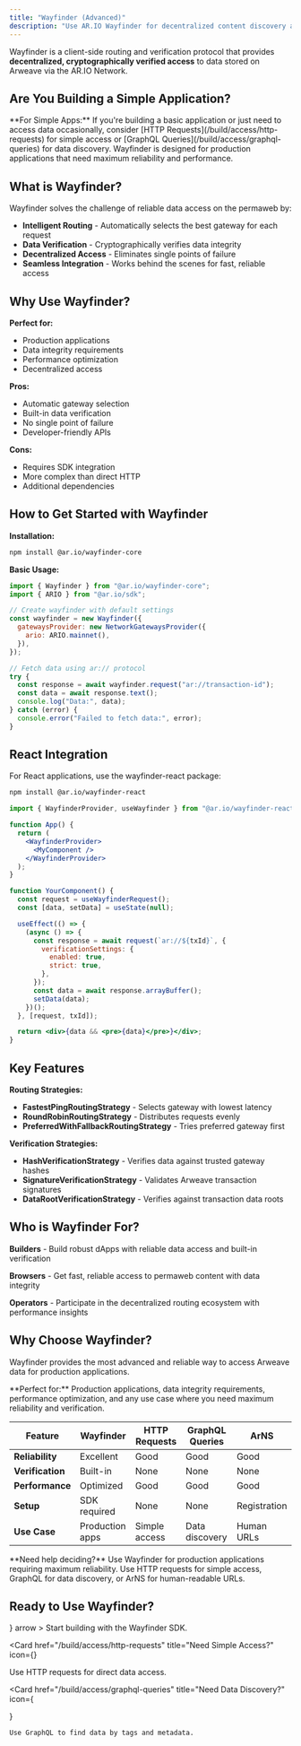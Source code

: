 ```yaml
---
title: "Wayfinder (Advanced)"
description: "Use AR.IO Wayfinder for decentralized content discovery and optimized data access"
---
```


Wayfinder is a client-side routing and verification protocol that provides **decentralized, cryptographically verified access** to data stored on Arweave via the AR.IO Network.

## Are You Building a Simple Application?

<Callout type="info">
  **For Simple Apps:** If you're building a basic application or just need to
  access data occasionally, consider [HTTP
  Requests](/build/access/http-requests) for simple access or [GraphQL
  Queries](/build/access/graphql-queries) for data discovery. Wayfinder is
  designed for production applications that need maximum reliability and
  performance.
</Callout>

## What is Wayfinder?

Wayfinder solves the challenge of reliable data access on the permaweb by:

- **Intelligent Routing** - Automatically selects the best gateway for each request
- **Data Verification** - Cryptographically verifies data integrity
- **Decentralized Access** - Eliminates single points of failure
- **Seamless Integration** - Works behind the scenes for fast, reliable access

## Why Use Wayfinder?

**Perfect for:**

- Production applications
- Data integrity requirements
- Performance optimization
- Decentralized access

**Pros:**

- Automatic gateway selection
- Built-in data verification
- No single point of failure
- Developer-friendly APIs

**Cons:**

- Requires SDK integration
- More complex than direct HTTP
- Additional dependencies

## How to Get Started with Wayfinder

**Installation:**

```bash
npm install @ar.io/wayfinder-core
```

**Basic Usage:**

```js
import { Wayfinder } from "@ar.io/wayfinder-core";
import { ARIO } from "@ar.io/sdk";

// Create wayfinder with default settings
const wayfinder = new Wayfinder({
  gatewaysProvider: new NetworkGatewaysProvider({
    ario: ARIO.mainnet(),
  }),
});

// Fetch data using ar:// protocol
try {
  const response = await wayfinder.request("ar://transaction-id");
  const data = await response.text();
  console.log("Data:", data);
} catch (error) {
  console.error("Failed to fetch data:", error);
}
```

## React Integration

For React applications, use the wayfinder-react package:

```bash
npm install @ar.io/wayfinder-react
```

```jsx
import { WayfinderProvider, useWayfinder } from "@ar.io/wayfinder-react";

function App() {
  return (
    <WayfinderProvider>
      <MyComponent />
    </WayfinderProvider>
  );
}

function YourComponent() {
  const request = useWayfinderRequest();
  const [data, setData] = useState(null);

  useEffect(() => {
    (async () => {
      const response = await request(`ar://${txId}`, {
        verificationSettings: {
          enabled: true,
          strict: true,
        },
      });
      const data = await response.arrayBuffer();
      setData(data);
    })();
  }, [request, txId]);

  return <div>{data && <pre>{data}</pre>}</div>;
}
```

## Key Features

**Routing Strategies:**

- **FastestPingRoutingStrategy** - Selects gateway with lowest latency
- **RoundRobinRoutingStrategy** - Distributes requests evenly
- **PreferredWithFallbackRoutingStrategy** - Tries preferred gateway first

**Verification Strategies:**

- **HashVerificationStrategy** - Verifies data against trusted gateway hashes
- **SignatureVerificationStrategy** - Validates Arweave transaction signatures
- **DataRootVerificationStrategy** - Verifies against transaction data roots

## Who is Wayfinder For?

**Builders** - Build robust dApps with reliable data access and built-in verification

**Browsers** - Get fast, reliable access to permaweb content with data integrity

**Operators** - Participate in the decentralized routing ecosystem with performance insights

## Why Choose Wayfinder?

Wayfinder provides the most advanced and reliable way to access Arweave data for production applications.

<Callout type="note">
  **Perfect for:** Production applications, data integrity requirements,
  performance optimization, and any use case where you need maximum reliability
  and verification.
</Callout>

| Feature          | Wayfinder       | HTTP Requests | GraphQL Queries | ArNS         |
| ---------------- | --------------- | ------------- | --------------- | ------------ |
| **Reliability**  | Excellent       | Good          | Good            | Good         |
| **Verification** | Built-in        | None          | None            | None         |
| **Performance**  | Optimized       | Good          | Good            | Good         |
| **Setup**        | SDK required    | None          | None            | Registration |
| **Use Case**     | Production apps | Simple access | Data discovery  | Human URLs   |

<Callout type="info">
  **Need help deciding?** Use Wayfinder for production applications requiring
  maximum reliability. Use HTTP requests for simple access, GraphQL for data
  discovery, or ArNS for human-readable URLs.
</Callout>

## Ready to Use Wayfinder?

<Cards>
  <Card 
    href="https://github.com/ar-io/wayfinder" 
    title="Get Wayfinder SDK"
    icon={<Code />}
    arrow
  >
    Start building with the Wayfinder SDK.
  </Card>

<Card
  href="/build/access/http-requests"
  title="Need Simple Access?"
  icon={<Globe />}
>
  Use HTTP requests for direct data access.
</Card>

  <Card 
    href="/build/access/graphql-queries" 
    title="Need Data Discovery?"
    icon={<Search />}
  >
    Use GraphQL to find data by tags and metadata.
  </Card>
</Cards>
